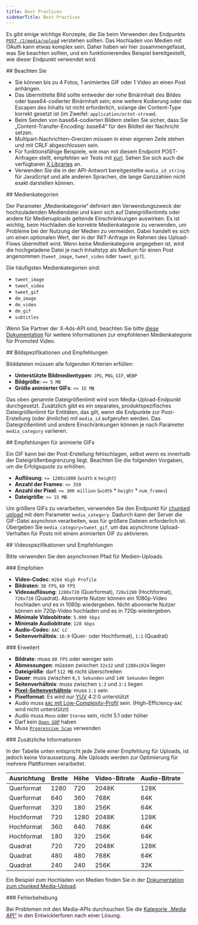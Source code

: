 ```yaml
---
title: Best Practices
sidebarTitle: Best Practices
---
```


Es gibt einige wichtige Konzepte, die Sie beim Verwenden des Endpunkts [`POST /2/media/upload`](/de/x-api/media/media-upload) verstehen sollten. Das Hochladen von Medien mit OAuth kann etwas komplex sein. Daher haben wir hier zusammengefasst, was Sie beachten sollten, und ein funktionierendes Beispiel bereitgestellt, wie dieser Endpunkt verwendet wird.

<div id="keep-in-mind">
  ## Beachten Sie
</div>

- Sie können bis zu 4 Fotos, 1 animiertes GIF oder 1 Video an einen Post anhängen.
- Das übermittelte Bild sollte entweder der rohe Binärinhalt des Bildes oder base64-codierter Binärinhalt sein; eine weitere Kodierung oder das Escapen des Inhalts ist nicht erforderlich, solange der Content-Type korrekt gesetzt ist (im Zweifel: `application/octet-stream`).
- Beim Senden von base64-codierten Bildern stellen Sie sicher, dass Sie „Content-Transfer-Encoding: base64“ für den Bildteil der Nachricht setzen.
- Multipart-Nachrichten-Grenzen müssen in einer eigenen Zeile stehen und mit CRLF abgeschlossen sein.
- Für funktionsfähige Beispiele, wie man mit diesem Endpoint POST-Anfragen stellt, empfehlen wir Tests mit [xurl](https://github.com/xdevplatform/xurl). Sehen Sie sich auch die verfügbaren [X Libraries](/de/resources/tools-and-libraries) an.
- Verwenden Sie die in der API-Antwort bereitgestellte `media_id_string` für JavaScript und alle anderen Sprachen, die lange Ganzzahlen nicht exakt darstellen können.

<div id="media-categories">
  ## Medienkategorien
</div>

Der Parameter „Medienkategorie“ definiert den Verwendungszweck der hochzuladenden Mediendatei und kann sich auf Dateigrößenlimits oder andere für Medienuploads geltende Einschränkungen auswirken. Es ist wichtig, beim Hochladen die korrekte Medienkategorie zu verwenden, um Probleme bei der Nutzung der Medien zu vermeiden. Dabei handelt es sich um einen optionalen Wert, der in der INIT-Anfrage im Rahmen des Upload-Flows übermittelt wird. Wenn keine Medienkategorie angegeben ist, wird die hochgeladene Datei je nach Inhaltstyp als Medium für einen Post angenommen (`tweet_image`, `tweet_video` oder `tweet_gif`).

Die häufigsten Medienkategorien sind:

- `tweet_image`
- `tweet_video`
- `tweet_gif`
- `dm_image`
- `dm_video`
- `dm_gif`
- `subtitles`

Wenn Sie Partner der X-Ads-API sind, beachten Sie bitte [diese Dokumentation](/de/x-ads-api/creatives#promoted-video) für weitere Informationen zur empfohlenen Medienkategorie für Promoted Video.

<div id="image-specifications-and-recommendations">
  ## Bildspezifikationen und Empfehlungen
</div>

Bilddateien müssen alle folgenden Kriterien erfüllen:

- **Unterstützte Bildmedientypen**: `JPG`, `PNG`, `GIF`, `WEBP`
- **Bildgröße**: `<= 5 MB`
- **Größe animierter GIFs**: `<= 15 MB`

Das oben genannte Dateigrößenlimit wird vom Media-Upload-Endpunkt durchgesetzt. Zusätzlich gibt es ein separates, produktspezifisches Dateigrößenlimit für Entitäten, das gilt, wenn die Endpunkte zur Post-Erstellung (oder ähnliche) mit `media_id` aufgerufen werden. Das Dateigrößenlimit und andere Einschränkungen können je nach Parameter `media_category` variieren.

<div id="animated-gif-recommendations">
  ## Empfehlungen für animierte GIFs
</div>

Ein GIF kann bei der Post-Erstellung fehlschlagen, selbst wenn es innerhalb der Dateigrößenbegrenzung liegt. Beachten Sie die folgenden Vorgaben, um die Erfolgsquote zu erhöhen.

- **Auflösung**: `<= 1280x1080` (`width` x `height`)
- **Anzahl der Frames**: `<= 350`
- **Anzahl der Pixel**: `<= 300 million` (`width` \* `height` \* `num_frames`)
- **Dateigröße**: `<= 15 MB`

Um größere GIFs zu verarbeiten, verwenden Sie den Endpunkt für [chunked upload](/de/x-api/media/quickstart/media-upload-chunked) mit dem Parameter `media_category`. Dadurch kann der Server die GIF-Datei asynchron verarbeiten, was für größere Dateien erforderlich ist. Übergeben Sie `media_category=tweet_gif`, um das asynchrone Upload-Verhalten für Posts mit einem animierten GIF zu aktivieren.

<div id="video-specifications-and-recommendations">
  ## Videospezifikationen und Empfehlungen
</div>

Bitte verwenden Sie den asynchronen Pfad für Medien-Uploads.

<div id="recommended">
  ### Empfohlen
</div>

- **Video-Codec**: `H264 High Profile`
- **Bildraten**: `30 FPS`, `60 FPS`
- **Videoauflösung**: `1280x720` (Querformat), `720x1280` (Hochformat), `720x720` (Quadrat). Abonnierte Nutzer können ein 1080p-Video hochladen und es in 1080p wiedergeben. Nicht abonnierte Nutzer können ein 720p-Video hochladen und es in 720p wiedergeben.
- **Minimale Videobitrate**: `5.000 kbps`
- **Minimale Audiobitrate**: `128 kbps`
- **Audio-Codec**: `AAC LC`
- **Seitenverhältnis**: `16:9` (Quer- oder Hochformat), `1:1` (Quadrat)

<div id="advanced">
  ### Erweitert
</div>

- **Bildrate**: muss `60 FPS` oder weniger sein
- **Abmessungen**: müssen zwischen `32x32` und `1280x1024` liegen
- **Dateigröße**: darf `512 MB` nicht überschreiten
- **Dauer**: muss zwischen `0,5 Sekunden` und `140 Sekunden` liegen
- **Seitenverhältnis**: muss zwischen `1:3` und `3:1` liegen
- **[Pixel-Seitenverhältnis](https://en.wikipedia.org/wiki/Pixel_aspect_ratio)**: muss `1:1` sein
- **Pixelformat**: Es wird nur [YUV](https://en.wikipedia.org/wiki/YUV) 4:2:0 unterstützt
- Audio muss [`AAC` mit Low-Complexity-Profil](https://en.wikipedia.org/wiki/Advanced_Audio_Coding#Modular_encoding) sein. (High-Efficiency-`AAC` wird nicht unterstützt)
- Audio muss `Mono` oder `Stereo` sein, nicht 5.1 oder höher
- Darf kein [`Open GOP`](https://en.wikipedia.org/wiki/Group_of_pictures) haben
- Muss [`Progressive Scan`](https://en.wikipedia.org/wiki/Progressive_scan) verwenden

<div id="additional-information">
  ### Zusätzliche Informationen
</div>

In der Tabelle unten entspricht jede Zeile einer Empfehlung für Uploads, ist jedoch keine Voraussetzung. Alle Uploads werden zur Optimierung für mehrere Plattformen verarbeitet.

| Ausrichtung | Breite | Höhe | Video-Bitrate | Audio-Bitrate |
| :--- | :--- | :--- | :--- | :--- |
| Querformat | 1280 | 720 | 2048K | 128K |
| Querformat | 640 | 360 | 768K | 64K |
| Querformat | 320 | 180 | 256K | 64K |
| Hochformat | 720 | 1280 | 2048K | 128K |
| Hochformat | 360 | 640 | 768K | 64K |
| Hochformat | 180 | 320 | 256K | 64K |
| Quadrat | 720 | 720 | 2048K | 128K |
| Quadrat | 480 | 480 | 768K | 64K |
| Quadrat | 240 | 240 | 256K | 32K |

Ein Beispiel zum Hochladen von Medien finden Sie in der [Dokumentation zum chunked Media-Upload](/de/x-api/media/quickstart/media-upload-chunked).

<div id="troubleshooting">
  ### Fehlerbehebung
</div>

Bei Problemen mit den Media-APIs durchsuchen Sie die [Kategorie „Media API“](https://devcommunity.x.com/c/x-api/media-apis) in den Entwicklerforen nach einer Lösung.